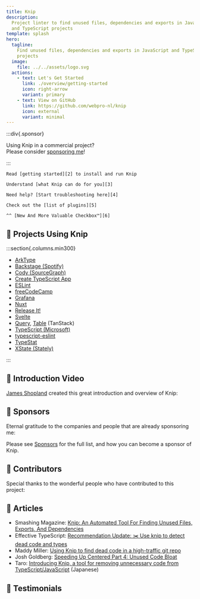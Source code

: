 ```yaml
---
title: Knip
description:
  Project linter to find unused files, dependencies and exports in JavaScript
  and TypeScript projects
template: splash
hero:
  tagline:
    Find unused files, dependencies and exports in JavaScript and TypeScript
    projects
  image:
    file: ../../assets/logo.svg
  actions:
    - text: Let's Get Started
      link: ./overview/getting-started
      icon: right-arrow
      variant: primary
    - text: View on GitHub
      link: https://github.com/webpro-nl/knip
      icon: external
      variant: minimal
---
```



:::div{.sponsor}

Using Knip in a commercial project?<br />Please consider [sponsoring me][1]!

:::

<CardGrid stagger>
  <Card title="Getting Started" icon="rocket">

    Read [getting started][2] to install and run Knip

  </Card>

  <Card title="Why Use Knip?" icon="approve-check">

    Understand [what Knip can do for you][3]

  </Card>

  <Card title="Troubleshooting" icon="warning">

    Need help? [Start troubleshooting here][4]

  </Card>

  <Card title="Plugins" icon="list-format">

    Check out the [list of plugins][5]

  </Card>

  <Card title="Works with checker.ts" icon="approve-check">

    ^^ [New And More Valuable Checkbox™️][6]

  </Card>
</CardGrid>

## 🧡 Projects Using Knip

:::section{.columns.min300}

- [ArkType][7]
- [Backstage (Spotify)][8]
- [Cody (SourceGraph)][9]
- [Create TypeScript App][10]
- [ESLint][11]
- [freeCodeCamp][12]
- [Grafana][13]
- [Nuxt][14]
- [Release It!][15]
- [Svelte][16]
- [Query][17], [Table][18] (TanStack)
- [TypeScript (Microsoft)][19]
- [typescript-eslint][20]
- [TypeStat][21]
- [XState (Stately)][22]

:::

## 🧡 Introduction Video

[James Shopland][23] created this great introduction and overview of Knip:

<YouTube id="uhEkgWt-pUM" />

## 🧡 Sponsors

Eternal gratitude to the companies and people that are already sponsoring me:

<Sponsors direction="row" showAll={false} />

Please see [Sponsors][1] for the full list, and how you can become a sponsor of
Knip.

## 🧡 Contributors

Special thanks to the wonderful people who have contributed to this project:

<Contributors />

## 🧡 Articles

- Smashing Magazine: [Knip: An Automated Tool For Finding Unused Files, Exports,
  And Dependencies][24]
- Effective TypeScript: [Recommendation Update: ✂️ Use knip to detect dead code
  and types][25]
- Maddy Miller: [Using Knip to find dead code in a high-traffic git repo][26]
- Josh Goldberg: [Speeding Up Centered Part 4: Unused Code Bloat][27]
- Taro: [Introducing Knip, a tool for removing unnecessary code from
  TypeScript/JavaScript][28] (Japanese)

## 🧡 Testimonials

<Tweets />

[1]: ./sponsors
[2]: ./overview/getting-started.mdx
[3]: ./explanations/why-use-knip.md
[4]: ./guides/troubleshooting.md
[5]: ./reference/plugins.md
[6]: https://x.com/robpalmer2/status/1805502964435505559
[7]: https://github.com/arktypeio/arktype
[8]: https://github.com/backstage/backstage
[9]: https://github.com/sourcegraph/cody
[10]: https://github.com/JoshuaKGoldberg/create-typescript-app
[11]: https://github.com/eslint/eslint
[12]: https://github.com/freeCodeCamp/freeCodeCamp
[13]: https://github.com/grafana/grafana
[14]: https://github.com/nuxt/nuxt
[15]: https://github.com/release-it/release-it
[16]: https://github.com/sveltejs/svelte
[17]: https://github.com/TanStack/query
[18]: https://github.com/TanStack/table
[19]: https://github.com/microsoft/TypeScript
[20]: https://github.com/typescript-eslint/typescript-eslint
[21]: https://github.com/JoshuaKGoldberg/TypeStat
[22]: https://github.com/statelyai/xstate
[23]: https://www.jamesshopland.com
[24]:
  https://www.smashingmagazine.com/2023/08/knip-automated-tool-find-unused-files-exports-dependencies/
[25]: https://effectivetypescript.com/2023/07/29/knip/
[26]: https://madelinemiller.dev/blog/knip-dead-code/
[27]:
  https://www.joshuakgoldberg.com/blog/speeding-up-centered-part-4-unused-code-bloat/
[28]: https://tech.basemachina.jp/entry/introduction-knip
